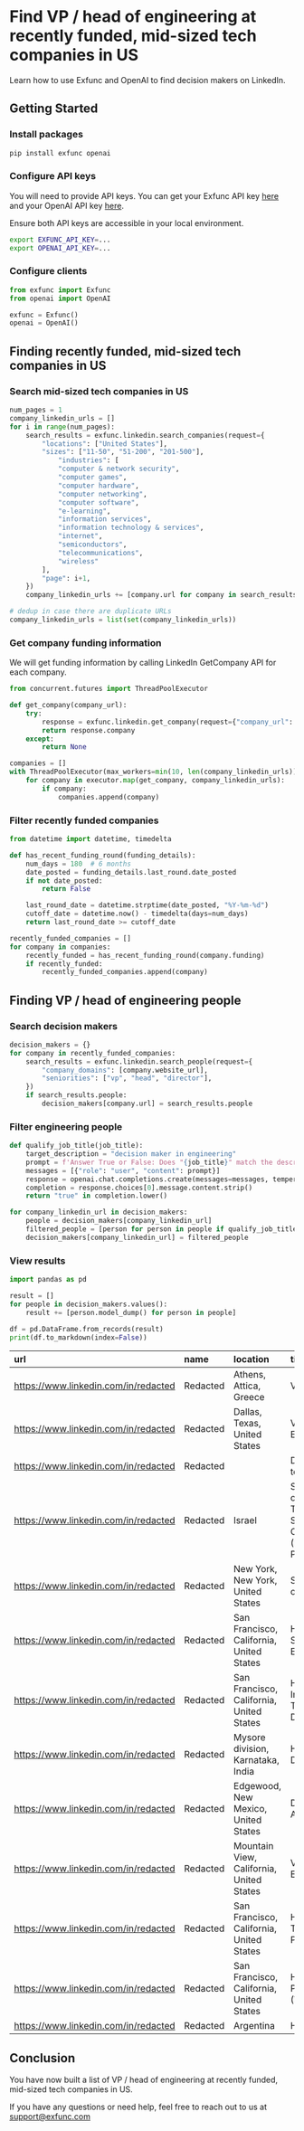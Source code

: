 # Find VP / head of engineering at recently funded, mid-sized tech companies in US

Learn how to use Exfunc and OpenAI to find decision makers on LinkedIn.

## Getting Started

### Install packages

```bash
pip install exfunc openai
```

### Configure API keys

You will need to provide API keys. You can get your Exfunc API key [here](https://exfunc.com) and your OpenAI API key [here](https://www.openai.com/).

Ensure both API keys are accessible in your local environment.

```bash
export EXFUNC_API_KEY=...
export OPENAI_API_KEY=...
```

### Configure clients

```python
from exfunc import Exfunc
from openai import OpenAI

exfunc = Exfunc()
openai = OpenAI()
```

## Finding recently funded, mid-sized tech companies in US

### Search mid-sized tech companies in US

```python
num_pages = 1
company_linkedin_urls = []
for i in range(num_pages):
    search_results = exfunc.linkedin.search_companies(request={
        "locations": ["United States"],
        "sizes": ["11-50", "51-200", "201-500"],
            "industries": [
            "computer & network security",
            "computer games",
            "computer hardware",
            "computer networking",
            "computer software",
            "e-learning",
            "information services",
            "information technology & services",
            "internet",
            "semiconductors",
            "telecommunications",
            "wireless"
        ],
        "page": i+1,
    })
    company_linkedin_urls += [company.url for company in search_results.companies]

# dedup in case there are duplicate URLs
company_linkedin_urls = list(set(company_linkedin_urls))
```

### Get company funding information

We will get funding information by calling LinkedIn GetCompany API for each company.

```python
from concurrent.futures import ThreadPoolExecutor

def get_company(company_url):
    try:
        response = exfunc.linkedin.get_company(request={"company_url": company_url})
        return response.company
    except:
        return None

companies = []
with ThreadPoolExecutor(max_workers=min(10, len(company_linkedin_urls))) as executor:
    for company in executor.map(get_company, company_linkedin_urls):
        if company:
            companies.append(company)
```

### Filter recently funded companies

```python
from datetime import datetime, timedelta

def has_recent_funding_round(funding_details):
    num_days = 180  # 6 months
    date_posted = funding_details.last_round.date_posted
    if not date_posted:
        return False

    last_round_date = datetime.strptime(date_posted, "%Y-%m-%d")
    cutoff_date = datetime.now() - timedelta(days=num_days)
    return last_round_date >= cutoff_date

recently_funded_companies = []
for company in companies:
    recently_funded = has_recent_funding_round(company.funding)
    if recently_funded:
        recently_funded_companies.append(company)
```

## Finding VP / head of engineering people

### Search decision makers

```python
decision_makers = {}
for company in recently_funded_companies:
    search_results = exfunc.linkedin.search_people(request={
        "company_domains": [company.website_url],
        "seniorities": ["vp", "head", "director"],
    })
    if search_results.people:
        decision_makers[company.url] = search_results.people
```

### Filter engineering people

```python
def qualify_job_title(job_title):
    target_description = "decision maker in engineering"
    prompt = f'Answer True or False: Does "{job_title}" match the description: "{target_description}"?\n'
    messages = [{"role": "user", "content": prompt}]
    response = openai.chat.completions.create(messages=messages, temperature=0, model="gpt-4o-mini")
    completion = response.choices[0].message.content.strip()
    return "true" in completion.lower()

for company_linkedin_url in decision_makers:
    people = decision_makers[company_linkedin_url]
    filtered_people = [person for person in people if qualify_job_title(person.title)]
    decision_makers[company_linkedin_url] = filtered_people
```

### View results

```python
import pandas as pd

result = []
for people in decision_makers.values():
    result += [person.model_dump() for person in people]

df = pd.DataFrame.from_records(result)
print(df.to_markdown(index=False))
```

| url                                  | name     | location                                 | title                                                               | company_name   | company_url                                       | experiences   |
|:-------------------------------------|:---------|:-----------------------------------------|:--------------------------------------------------------------------|:---------------|:--------------------------------------------------|:--------------|
| https://www.linkedin.com/in/redacted | Redacted | Athens, Attica, Greece                   | VP, R&D                                                             | HUMAN          | https://www.linkedin.com/company/humansecurityinc | Redacted      |
| https://www.linkedin.com/in/redacted | Redacted | Dallas, Texas, United States             | VP, Engineering                                                     | HUMAN          | https://www.linkedin.com/company/humansecurityinc | Redacted      |
| https://www.linkedin.com/in/redacted | Redacted |                                          | Directeur technique                                                 | HUMAN          | https://www.linkedin.com/company/humansecurityinc | Redacted      |
| https://www.linkedin.com/in/redacted | Redacted | Israel                                   | Sr. Director of Technical Security Operations (Formerly PerimeterX) | HUMAN          | https://www.linkedin.com/company/humansecurityinc | Redacted      |
| https://www.linkedin.com/in/redacted | Redacted | New York, New York, United States        | Sr. Director of IT                                                  | HUMAN          | https://www.linkedin.com/company/humansecurityinc | Redacted      |
| https://www.linkedin.com/in/redacted | Redacted | San Francisco, California, United States | Head of Solutions Engineering                                       | Cresta         | https://www.linkedin.com/company/cresta-inc       | Redacted      |
| https://www.linkedin.com/in/redacted | Redacted | San Francisco, California, United States | Head of Information Technology Department                           | Cresta         | https://www.linkedin.com/company/cresta-inc       | Redacted      |
| https://www.linkedin.com/in/redacted | Redacted | Mysore division, Karnataka, India        | Head Of Department                                                  | Cresta         | https://www.linkedin.com/company/cresta-inc       | Redacted      |
| https://www.linkedin.com/in/redacted | Redacted | Edgewood, New Mexico, United States      | Director of AI Delivery                                             | Cresta         | https://www.linkedin.com/company/cresta-inc       | Redacted      |
| https://www.linkedin.com/in/redacted | Redacted | Mountain View, California, United States | VP of Engineering                                                   | Cresta         | https://www.linkedin.com/company/cresta-inc       | Redacted      |
| https://www.linkedin.com/in/redacted | Redacted | San Francisco, California, United States | Head of Team Platform                                               | Mercor         | https://www.linkedin.com/company/mercor-ai        | Redacted      |
| https://www.linkedin.com/in/redacted | Redacted | San Francisco, California, United States | Head of Platform (Work)                                             | Mercor         | https://www.linkedin.com/company/mercor-ai        | Redacted      |
| https://www.linkedin.com/in/redacted | Redacted | Argentina                                | Head                                                                | micro1         | https://www.linkedin.com/company/micro1           | Redacted      |

## Conclusion

You have now built a list of VP / head of engineering at recently funded, mid-sized tech companies in US.

If you have any questions or need help, feel free to reach out to us at support@exfunc.com